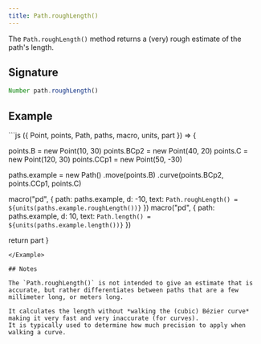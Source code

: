 ```yaml
---
title: Path.roughLength()
---
```


The `Path.roughLength()` method returns a (very) rough estimate of the path's length.

## Signature

```js
Number path.roughLength()
```

## Example

<Example caption="Example of the Path.attr() method">
```js
({ Point, points, Path, paths, macro, units, part }) => {

  points.B = new Point(10, 30)
  points.BCp2 = new Point(40, 20)
  points.C = new Point(120, 30)
  points.CCp1 = new Point(50, -30)

  paths.example = new Path()
    .move(points.B)
    .curve(points.BCp2, points.CCp1, points.C)

  macro("pd", {
    path: paths.example,
    d: -10,
    text: `Path.roughLength() = ${units(paths.example.roughLength())}`
  })
  macro("pd", {
    path: paths.example,
    d: 10,
    text: `Path.length() = ${units(paths.example.length())}`
  })


  return part
}
```
</Example>

## Notes

The `Path.roughLength()` is not intended to give an estimate that is accurate, but rather differentiates between paths that are a few millimeter long, or meters long.

It calculates the length without *walking the (cubic) Bézier curve* making it very fast and very inaccurate (for curves).
It is typically used to determine how much precision to apply when walking a curve.
